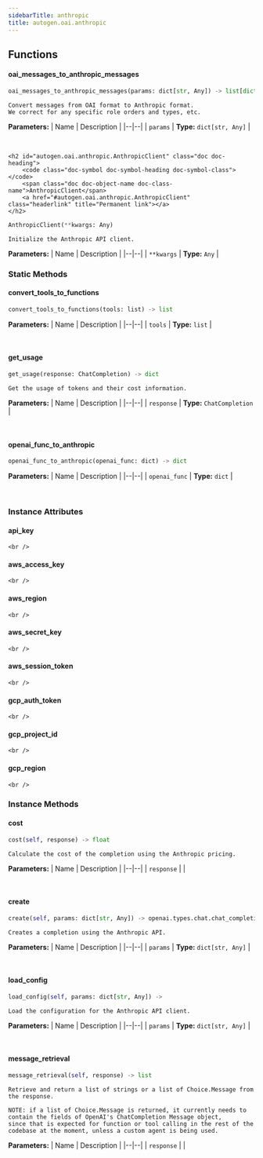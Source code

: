 ```yaml
---
sidebarTitle: anthropic
title: autogen.oai.anthropic
---
```


## Functions

<code class="doc-symbol doc-symbol-heading doc-symbol-function"></code>
#### oai_messages_to_anthropic_messages
<a href="#autogen.oai.anthropic..oai_messages_to_anthropic_messages" class="headerlink" title="Permanent link"></a>

```python
oai_messages_to_anthropic_messages(params: dict[str, Any]) -> list[dict[str, typing.Any]]
```

    Convert messages from OAI format to Anthropic format.
    We correct for any specific role orders and types, etc.

<b>Parameters:</b>
| Name | Description |
|--|--|
| `params` | **Type:** `dict[str, Any]` |

<br />

    <h2 id="autogen.oai.anthropic.AnthropicClient" class="doc doc-heading">
        <code class="doc-symbol doc-symbol-heading doc-symbol-class"></code>
        <span class="doc doc-object-name doc-class-name">AnthropicClient</span>
        <a href="#autogen.oai.anthropic.AnthropicClient" class="headerlink" title="Permanent link"></a>
    </h2>

```python
AnthropicClient(**kwargs: Any)
```

    Initialize the Anthropic API client.

<b>Parameters:</b>
| Name | Description |
|--|--|
| `**kwargs` | **Type:** `Any` |

### Static Methods

<code class="doc-symbol doc-symbol-heading doc-symbol-method"></code>
#### convert_tools_to_functions
<a href="#autogen.oai.anthropic.AnthropicClient.convert_tools_to_functions" class="headerlink" title="Permanent link"></a>

```python
convert_tools_to_functions(tools: list) -> list
```

    

<b>Parameters:</b>
| Name | Description |
|--|--|
| `tools` | **Type:** `list` |

<br />

<code class="doc-symbol doc-symbol-heading doc-symbol-method"></code>
#### get_usage
<a href="#autogen.oai.anthropic.AnthropicClient.get_usage" class="headerlink" title="Permanent link"></a>

```python
get_usage(response: ChatCompletion) -> dict
```

    Get the usage of tokens and their cost information.

<b>Parameters:</b>
| Name | Description |
|--|--|
| `response` | **Type:** `ChatCompletion` |

<br />

<code class="doc-symbol doc-symbol-heading doc-symbol-method"></code>
#### openai_func_to_anthropic
<a href="#autogen.oai.anthropic.AnthropicClient.openai_func_to_anthropic" class="headerlink" title="Permanent link"></a>

```python
openai_func_to_anthropic(openai_func: dict) -> dict
```

    

<b>Parameters:</b>
| Name | Description |
|--|--|
| `openai_func` | **Type:** `dict` |

<br />

### Instance Attributes

<code class="doc-symbol doc-symbol-heading doc-symbol-attribute"></code>
#### api_key
<a href="#autogen.oai.anthropic.AnthropicClient.api_key" class="headerlink" title="Permanent link"></a>

    <br />

<code class="doc-symbol doc-symbol-heading doc-symbol-attribute"></code>
#### aws_access_key
<a href="#autogen.oai.anthropic.AnthropicClient.aws_access_key" class="headerlink" title="Permanent link"></a>

    <br />

<code class="doc-symbol doc-symbol-heading doc-symbol-attribute"></code>
#### aws_region
<a href="#autogen.oai.anthropic.AnthropicClient.aws_region" class="headerlink" title="Permanent link"></a>

    <br />

<code class="doc-symbol doc-symbol-heading doc-symbol-attribute"></code>
#### aws_secret_key
<a href="#autogen.oai.anthropic.AnthropicClient.aws_secret_key" class="headerlink" title="Permanent link"></a>

    <br />

<code class="doc-symbol doc-symbol-heading doc-symbol-attribute"></code>
#### aws_session_token
<a href="#autogen.oai.anthropic.AnthropicClient.aws_session_token" class="headerlink" title="Permanent link"></a>

    <br />

<code class="doc-symbol doc-symbol-heading doc-symbol-attribute"></code>
#### gcp_auth_token
<a href="#autogen.oai.anthropic.AnthropicClient.gcp_auth_token" class="headerlink" title="Permanent link"></a>

    <br />

<code class="doc-symbol doc-symbol-heading doc-symbol-attribute"></code>
#### gcp_project_id
<a href="#autogen.oai.anthropic.AnthropicClient.gcp_project_id" class="headerlink" title="Permanent link"></a>

    <br />

<code class="doc-symbol doc-symbol-heading doc-symbol-attribute"></code>
#### gcp_region
<a href="#autogen.oai.anthropic.AnthropicClient.gcp_region" class="headerlink" title="Permanent link"></a>

    <br />

### Instance Methods

<code class="doc-symbol doc-symbol-heading doc-symbol-method"></code>
#### cost
<a href="#autogen.oai.anthropic.AnthropicClient.cost" class="headerlink" title="Permanent link"></a>

```python
cost(self, response) -> float
```

    Calculate the cost of the completion using the Anthropic pricing.

<b>Parameters:</b>
| Name | Description |
|--|--|
| `response` |  |

<br />

<code class="doc-symbol doc-symbol-heading doc-symbol-method"></code>
#### create
<a href="#autogen.oai.anthropic.AnthropicClient.create" class="headerlink" title="Permanent link"></a>

```python
create(self, params: dict[str, Any]) -> openai.types.chat.chat_completion.ChatCompletion
```

    Creates a completion using the Anthropic API.

<b>Parameters:</b>
| Name | Description |
|--|--|
| `params` | **Type:** `dict[str, Any]` |

<br />

<code class="doc-symbol doc-symbol-heading doc-symbol-method"></code>
#### load_config
<a href="#autogen.oai.anthropic.AnthropicClient.load_config" class="headerlink" title="Permanent link"></a>

```python
load_config(self, params: dict[str, Any]) -> 
```

    Load the configuration for the Anthropic API client.

<b>Parameters:</b>
| Name | Description |
|--|--|
| `params` | **Type:** `dict[str, Any]` |

<br />

<code class="doc-symbol doc-symbol-heading doc-symbol-method"></code>
#### message_retrieval
<a href="#autogen.oai.anthropic.AnthropicClient.message_retrieval" class="headerlink" title="Permanent link"></a>

```python
message_retrieval(self, response) -> list
```

    Retrieve and return a list of strings or a list of Choice.Message from the response.
    
    NOTE: if a list of Choice.Message is returned, it currently needs to contain the fields of OpenAI's ChatCompletion Message object,
    since that is expected for function or tool calling in the rest of the codebase at the moment, unless a custom agent is being used.

<b>Parameters:</b>
| Name | Description |
|--|--|
| `response` |  |

<br />